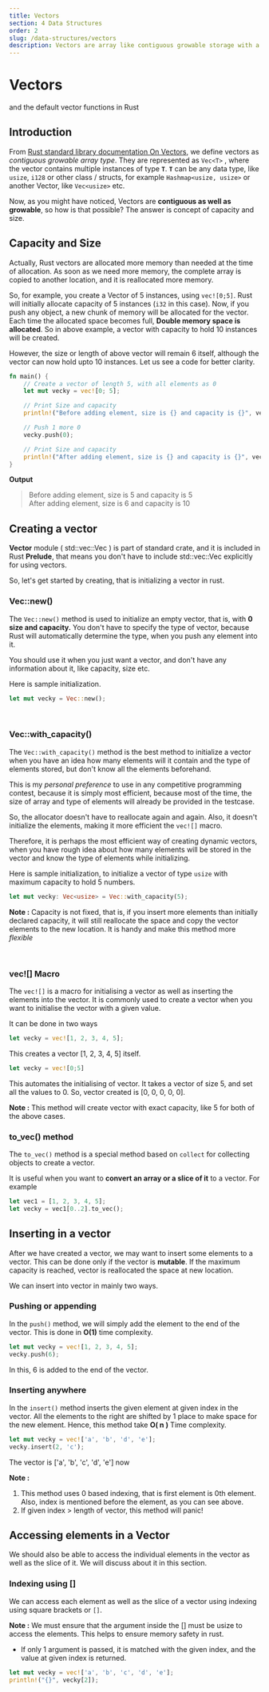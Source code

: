 ```yaml
---
title: Vectors
section: 4 Data Structures
order: 2
slug: /data-structures/vectors
description: Vectors are array like contiguous growable storage with a lot more functionalities. We will see vectors and their default methods in Rust.
---
```


# Vectors
and the default vector functions in Rust

## Introduction

From [Rust standard library documentation On Vectors](https://doc.rust-lang.org/std/vec/struct.Vec.html), we define vectors as *contiguous growable array type*.
They are represented as `Vec<T>` , where the vector contains multiple instances of type **`T`**.
**`T`** can be any data type, like `usize`, `i128` or other class / structs, for example `Hashmap<usize, usize>` or another Vector, like `Vec<usize>` etc.

Now, as you might have noticed, Vectors are **contiguous as well as growable**, so how is that possible? The answer is concept of capacity and size.

## Capacity and Size

Actually, Rust vectors are allocated more memory than needed at the time of allocation. As soon as we need more memory, the complete array is copied to another location, and it is reallocated more memory.

So, for example, you create a Vector of 5 instances, using `vec![0;5]`. Rust will initially allocate capacity of 5 instances (`i32` in this case). Now, if you push any object, a new chunk of memory will be allocated for the vector.
Each time the allocated space becomes full, **Double memory space is allocated**. So in above example, a vector with capacity to hold 10 instances will be created.

However, the size or length of above vector will remain 6 itself, although the vector can now hold upto 10 instances. Let us see a code for better clarity.


```rust
fn main() {
    // Create a vector of length 5, with all elements as 0
    let mut vecky = vec![0; 5];

    // Print Size and capacity
    println!("Before adding element, size is {} and capacity is {}", vecky.len(), vecky.capacity());

    // Push 1 more 0
    vecky.push(0);

    // Print Size and capacity
    println!("After adding element, size is {} and capacity is {}", vecky.len(), vecky.capacity());
}
```

**Output**

> Before adding element, size is 5 and capacity is 5 <br />
After adding element, size is 6 and capacity is 10

## Creating a vector

**Vector** module ( std::vec::Vec ) is part of standard crate, and it is included in Rust **Prelude**, that means you don't have to include  std::vec::Vec explicitly for using vectors.

So, let's get started by creating, that is initializing a vector in rust.


### Vec::new()

The `Vec::new()` method is used to initialize an empty vector, that is, with **0 size and capacity.** You don't have to specify the type of vector, because Rust will automatically determine the type, when you push any element into it.

You should use it when you just want a vector, and don't have any information about it, like capacity, size etc.

Here is sample initialization.

```rust
let mut vecky = Vec::new();
```

<br />

### Vec::with_capacity()

The `Vec::with_capacity()` method is the best method to initialize a vector when you have an idea how many elements will it contain and the type of elements stored, but don't know all the elements beforehand.

This is my *personal preference* to use in any competitive programming contest, because it is simply most efficient, because most of the time, the size of array and type of elements will already be provided in the testcase.

So, the allocator doesn't have to reallocate again and again. Also, it doesn't initialize the elements, making it more efficient the `vec![]` macro.

Therefore, it is perhaps the most efficient way of creating dynamic vectors, when you have rough idea about how many elements will be stored in the vector and know the type of elements while initializing.

Here is sample initialization, to initialize a vector of type `usize` with maximum capacity to hold 5 numbers.

```rust
let mut vecky: Vec<usize> = Vec::with_capacity(5);
```

**Note :** Capacity is not fixed, that is, if you insert more elements than initially declared capacity, it will still reallocate the space and copy the vector elements to the new location. It is handy and make this method more *flexible*

<br />

### vec![] Macro

The `vec![]` is a macro for initialising a vector as well as inserting the elements into the vector. It is commonly used to create a vector when you want to initialise the vector with a given value.

It can be done in two ways

```rust
let vecky = vec![1, 2, 3, 4, 5];
```

This creates a vector [1, 2, 3, 4, 5] itself.

```rust
let vecky = vec![0;5]
```

This automates the initialising of vector. It takes a vector of size 5, and set all the values to 0. So, vector created is [0, 0, 0, 0, 0].

**Note :** This method will create vector with exact capacity, like 5 for both of the above cases.

### to_vec() method

The `to_vec()` method is a special method based on `collect` for collecting objects to create a vector.

It is useful when you want to **convert an array or a slice of it** to a vector.
For example

```rust
let vec1 = [1, 2, 3, 4, 5];
let vecky = vec1[0..2].to_vec();
```

## Inserting in a vector

After we have created a vector, we may want to insert some elements to a vector. This can be done only if the vector is **mutable**. If the maximum capacity is reached, vector is reallocated the space at new location.

We can insert into vector in mainly two ways.

### Pushing or appending

In the `push()` method, we will simply add the element to the end of the vector. This is done in **O(1)** time complexity.

```rust
let mut vecky = vec![1, 2, 3, 4, 5];
vecky.push(6);
```

In this, 6 is added to the end of the vector.

### Inserting anywhere

In the `insert()` method inserts the given element at given index in the vector. All the elements to the right are shifted by 1 place to make space for the new element. Hence, this method take **O( n )** Time complexity.

```rust
let mut vecky = vec!['a', 'b', 'd', 'e'];
vecky.insert(2, 'c');
```

The vector is ['a', 'b', 'c', 'd', 'e'] now

**Note :**
1. This method uses 0 based indexing, that is first element is 0th element. Also, index is mentioned before the element, as you can see above.
2. If given index > length of vector, this method will panic!


## Accessing elements in a Vector

We should also be able to access the individual elements in the vector as well as the slice of it. We will discuss about it in this section.

### Indexing using []

We can access each element as well as the slice of a vector using indexing using square brackets or `[]`.

**Note :** We must ensure that the argument inside the [] must be usize to access the elements. This helps to ensure memory safety in rust.

* If only 1 argument is passed, it is matched with the given index, and the value at given index is returned.

```rust
let mut vecky = vec!['a', 'b', 'c', 'd', 'e'];
println!("{}", vecky[2]);
```
